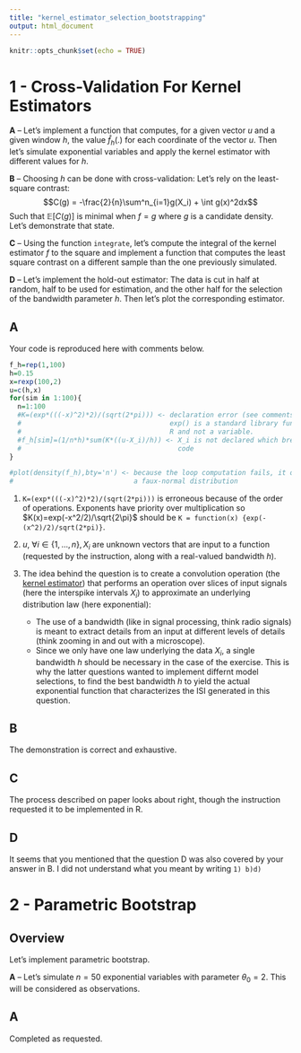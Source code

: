 ```yaml
---
title: "kernel_estimator_selection_bootstrapping"
output: html_document
---
```


```r
knitr::opts_chunk$set(echo = TRUE)
```

# 1 - Cross-Validation For Kernel Estimators

**A** -- Let's implement a function that computes, for a given vector $u$ and a given window $h$, the value $\hat{f}_h(.)$ for each coordinate of the vector $u$. Then let's simulate exponential variables and apply the kernel estimator with different values for $h$.

**B** -- Choosing $h$ can be done with cross-validation: Let's rely on the least-square contrast: $$C(g) = -\frac{2}{n}\sum^n_{i=1}g(X_i) + \int g(x)^2dx$$ Such that $\mathbb{E}[C(g)]$ is minimal when $f=g$ where $g$ is a candidate density. Let's demonstrate that state.

**C** -- Using the function `integrate`, let's compute the integral of the kernel estimator $f$ to the square and implement a function that computes the least square contrast on a different sample than the one previously simulated.

**D** -- Let's implement the hold-out estimator: The data is cut in half at random, half to be used for estimation, and the other half for the selection of the bandwidth parameter $h$. Then let's plot the corresponding estimator.

## A

Your code is reproduced here with comments below.

```r

f_h=rep(1,100)
h=0.15
x=rexp(100,2)
u=c(h,x)
for(sim in 1:100){
  n=1:100
  #K=(exp*(((-x)^2)*2)/(sqrt(2*pi))) <- declaration error (see comments), 
  #                                     exp() is a standard library function in
  #                                     R and not a variable.
  #f_h[sim]=(1/n*h)*sum(K*((u-X_i)/h)) <- X_i is not declared which breaks the
  #                                       code
}

#plot(density(f_h),bty='n') <- because the loop computation fails, it outputs 
#                              a faux-normal distribution

```

1. ``K=(exp*(((-x)^2)*2)/(sqrt(2*pi)))`` is erroneous because of the order of operations. Exponents have priority over multiplication so $K(x)=exp(-x^2/2)/\sqrt{2\pi}$ should be ``K = function(x) {exp(-(x^2)/2)/sqrt(2*pi)}``.

2. $u$, $\forall i\in\{1,...,n\}, X_i$ are unknown vectors that are input to a function (requested by the instruction, along with a real-valued bandwidth $h$). 

3. The idea behind the question is to create a convolution operation (the [kernel estimator](https://en.wikipedia.org/wiki/Kernel_density_estimation)) that performs an operation over slices of input signals (here the interspike intervals $X_i$) to approximate an underlying distribution law (here exponential):
    - The use of a bandwidth (like in signal processing, think radio signals) is meant to extract details from an input at different levels of details (think zooming in and out with a microscope). 
    - Since we only have one law underlying the data $X_i$, a single bandwidth $h$ should be necessary in the case of the exercise. This is why the latter questions wanted to implement differnt model selections, to find the best bandwidth $h$ to yield the actual exponential function that characterizes the ISI generated in this question.

## B

The demonstration is correct and exhaustive.

## C

The process described on paper looks about right, though the instruction requested it to be implemented in R. 

## D

It seems that you mentioned that the question D was also covered by your answer in B. I did not understand what you meant by writing ``1) b)d)``

# 2 - Parametric Bootstrap

## Overview 

Let's implement parametric bootstrap.

**A** -- Let's simulate $n = 50$ exponential variables with parameter $\theta_0 = 2$. This will be considered as observations.

## A

Completed as requested.
